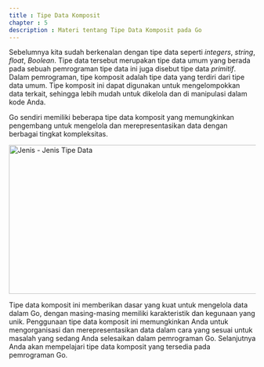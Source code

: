 ```yaml
---
title : Tipe Data Komposit
chapter : 5
description : Materi tentang Tipe Data Komposit pada Go
---
```


Sebelumnya kita sudah berkenalan dengan tipe data seperti *integers*, 
*string*, *float*, *Boolean*. Tipe data tersebut merupakan tipe data umum yang 
berada pada sebuah pemrograman tipe data ini juga disebut tipe data 
*primitif*. Dalam pemrograman, tipe komposit adalah tipe data yang terdiri 
dari tipe data umum. Tipe komposit ini dapat digunakan untuk 
mengelompokkan data terkait, sehingga lebih mudah untuk dikelola dan di 
manipulasi dalam kode Anda.

Go sendiri memiliki beberapa tipe data komposit yang memungkinkan 
pengembang untuk mengelola dan merepresentasikan data dengan 
berbagai tingkat kompleksitas.

<Image
  src="/content/bab-5/bab-5-1.png"
  width="618"
  height="304"
  alt="Jenis - Jenis Tipe Data"
/>

Tipe data komposit ini memberikan dasar yang kuat untuk mengelola data 
dalam Go, dengan masing-masing memiliki karakteristik dan kegunaan 
yang unik. Penggunaan tipe data komposit ini memungkinkan Anda untuk 
mengorganisasi dan merepresentasikan data dalam cara yang sesuai untuk 
masalah yang sedang Anda selesaikan dalam pemrograman Go.
Selanjutnya Anda akan mempelajari tipe data komposit yang tersedia pada 
pemrograman Go.
